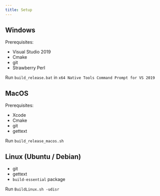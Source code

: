 ```yaml
---
title: Setup
---
```


## Windows

Prerequisites:

- Visual Studio 2019
- Cmake
- git
- Strawberry Perl

Run `build_release.bat` in `x64 Native Tools Command Prompt for VS 2019`

## MacOS

Prerequisites:

- Xcode
- Cmake
- git
- gettext

Run `build_release_macos.sh`

## Linux (Ubuntu / Debian)

- git
- gettext
- `build-essential` package

Run `BuildLinux.sh -udisr`

